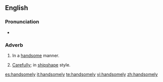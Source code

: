 ==English==

===Pronunciation===
*{{audio|en-us-handsomely.ogg|Audio (US)}}

===Adverb===
#In a [[handsome]] manner.
#{{Nautical}} [[Carefully]]; in [[shipshape]] style.

[[es:handsomely]]
[[it:handsomely]]
[[te:handsomely]]
[[vi:handsomely]]
[[zh:handsomely]]